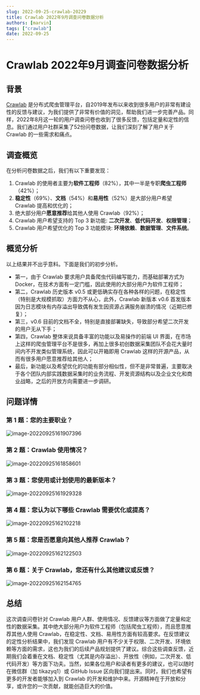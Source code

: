 ```yaml
---
slug: 2022-09-25-crawlab-20229
title: Crawlab 2022年9月调查问卷数据分析
authors: [marvin]
tags: ["crawlab"]
date: 2022-09-25
---
```



# Crawlab 2022年9月调查问卷数据分析

## 背景

[Crawlab](https://github.com/crawlab-team/crawlab) 是分布式爬虫管理平台，自2019年发布以来收到很多用户的非常有建设性的反馈与建议，为我们提供了非常有价值的洞见，帮助我们进一步完善产品。同样，2022年8月这一轮的用户调查问卷也收到了很多反馈，包括定量和定性的信息。我们通过用户社群采集了52份问卷数据，让我们深刻了解了用户关于 Crawlab 的一些需求和痛点。

## 调查概览

在分析问卷数据之后，我们有以下重要发现：

1. Crawlab 的使用者主要为**软件工程师**（82%），其中一半是专职**爬虫工程师**（42%）；
2. **稳定性**（69%）、**文档**（54%）和**易用性**（52%）是大部分用户希望 Crawlab 提高和优化的；
3. 绝大部分用户**愿意推荐**给其他人使用 Crawlab（92%）；
4. Crawlab 用户希望支持的 Top 3 新功能: **二次开发**、**低代码开发**、**权限管理**；
5. Crawlab 用户希望优化的 Top 3 功能模块: **环境依赖**、**数据管理**、**文件系统**。

## 概览分析

以上结果并不出乎意料。下面是我们的初步分析。

- 第一，由于 Crawlab 要求用户具备爬虫代码编写能力，而基础部署方式为 Docker，在技术方面有一定门槛，因此使用的大部分用户为软件工程师；
- 第二，Crawlab 历史版本 v0.5 或更低确实存在各种各样的问题，在稳定性（特别是大规模抓取）方面力不从心，此外，Crawlab 新版本 v0.6 首发版本因为日志模块有内存溢出导致偶有发生因资源占满服务崩溃的情况（近期已修复）；
- 第三，v0.6 目前的文档不全，特别是直接部署缺失，导致部分希望二次开发的用户无从下手；
- 第四，Crawlab 整体来说具备丰富的功能以及易操作的前端 UI 界面，在市场上这样的爬虫管理平台不是很多，再加上很多初创数据采集团队不会花大量时间内不开发类似管理系统，因此可以开箱即用 Crawlab 这样的开源产品，从而有很多用户愿意推荐给其他人；
- 最后，新功能以及希望优化的功能有部分相似性，但不是非常普遍，主要取决于各个团队内部实践数据采集时的业务流程、开发资源结构以及企业文化和商业战略，之后的开放方向需要进一步调研。

## 问题详情

### 第 1 题：您的主要职业？

![image-20220925161907396](https://codao.crawlab.cn/images/2022-09-25-081908.png)

### 第 2 题：Crawlab 使用情况？

![image-20220925161858601](https://codao.crawlab.cn/images/2022-09-25-081859.png)

### 第 3 题：您使用或计划使用的最新版本？

![image-20220925161929328](https://codao.crawlab.cn/images/2022-09-25-081929.png)

### 第 4 题：您认为以下哪些 Crawlab 需要优化或提高？

![image-20220925162102218](https://codao.crawlab.cn/images/2022-09-25-082102.png)

### 第 5 题：您是否愿意向其他人推荐 Crawlab？

![image-20220925162122503](https://codao.crawlab.cn/images/2022-09-25-082123.png)

### 第 6 题：关于 Crawlab，您还有什么其他建议或反馈？

![image-20220925162154765](https://codao.crawlab.cn/images/2022-09-25-082155.png)

## 总结

这次调查问卷针对 Crawlab 用户人群、使用情况、反馈建议等方面做了定量和定性的数据采集。其中绝大部分用户为软件工程师（包括爬虫工程师），而且愿意推荐其他人使用 Crawlab，在稳定性、文档、易用性方面有较高要求。在反馈建议的定性分析结果中，我们发现 Crawlab 用户有不少关于权限、二次开发、环境依赖等方面的需求，这也为我们的后续产品规划提供了建议。综合这些调查反馈，近期我们会着重在文档、稳定性（尤其是内存溢出）、开放性（例如，二次开发、低代码开发）等方面下功夫。当然，如果各位用户和读者有更多的建议，也可以随时在微信群（加 tikazyq1）或 GitHub Issue 区向我们提出来。同时，我们也希望有更多的开发者能够加入到 Crawlab 的开发和维护中来。开源精神在于开放和分享，或许您的一次贡献，就能创造巨大的价值。